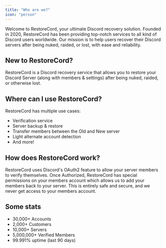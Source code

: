 ```yaml
---
title: "Who are we?"
icon: "person"
---
```


Welcome to RestoreCord, your ultimate Discord recovery solution. Founded in 2020, RestoreCord has been providing top-notch services to all kind of Discord users worldwide. Our mission is to help users recover their Discord servers after being nuked, raided, or lost, with ease and reliability.

## New to RestoreCord?

RestoreCord is a Discord recovery service that allows you to restore your Discord Server (along with members & settings) after being nuked, raided, or otherwise lost.

## Where can I use RestoreCord?

RestoreCord has multiple use cases:

- Verification service
- Server backup & restore
- Transfer members between the Old and New server
- Light alternate account detection
- And more!

## How does RestoreCord work?

RestoreCord uses Discord's OAuth2 feature to allow your server members to verify themselves. Once Authorized, RestoreCord has special permissions on your members account which allows us to add your members back to your server. This is entirely safe and secure, and we never get access to your members account.

## Some stats

- 30,000+ Accounts
- 2,000+ Customers
- 10,000+ Servers
- 5,000,000+ Verified Members
- 99.991% uptime (last 90 days)